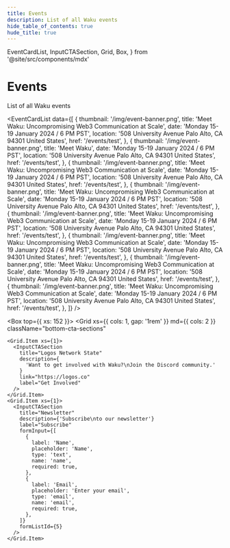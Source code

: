 ```yaml
---
title: Events
description: List of all Waku events
hide_table_of_contents: true
hude_title: true
---
```


  EventCardList,
  InputCTASection,
  Grid,
  Box,
} from '@site/src/components/mdx'

# Events

List of all Waku events

<head>
  <body className="events" />
</head>

<EventCardList
  data={[
    {
      thumbnail: '/img/event-banner.png',
      title: 'Meet Waku: Uncompromising Web3 Communication at Scale',
      date: 'Monday 15-19 January 2024 / 6 PM PST',
      location: '508 University Avenue Palo Alto, CA 94301 United States',
      href: '/events/test',
    },
    {
      thumbnail: '/img/event-banner.png',
      title: 'Meet Waku',
      date: 'Monday 15-19 January 2024 / 6 PM PST',
      location: '508 University Avenue Palo Alto, CA 94301 United States',
      href: '/events/test',
    },
    {
      thumbnail: '/img/event-banner.png',
      title: 'Meet Waku: Uncompromising Web3 Communication at Scale',
      date: 'Monday 15-19 January 2024 / 6 PM PST',
      location: '508 University Avenue Palo Alto, CA 94301 United States',
      href: '/events/test',
    },
    {
      thumbnail: '/img/event-banner.png',
      title: 'Meet Waku: Uncompromising Web3 Communication at Scale',
      date: 'Monday 15-19 January 2024 / 6 PM PST',
      location: '508 University Avenue Palo Alto, CA 94301 United States',
      href: '/events/test',
    },
    {
      thumbnail: '/img/event-banner.png',
      title: 'Meet Waku: Uncompromising Web3 Communication at Scale',
      date: 'Monday 15-19 January 2024 / 6 PM PST',
      location: '508 University Avenue Palo Alto, CA 94301 United States',
      href: '/events/test',
    },
    {
      thumbnail: '/img/event-banner.png',
      title: 'Meet Waku: Uncompromising Web3 Communication at Scale',
      date: 'Monday 15-19 January 2024 / 6 PM PST',
      location: '508 University Avenue Palo Alto, CA 94301 United States',
      href: '/events/test',
    },
    {
      thumbnail: '/img/event-banner.png',
      title: 'Meet Waku: Uncompromising Web3 Communication at Scale',
      date: 'Monday 15-19 January 2024 / 6 PM PST',
      location: '508 University Avenue Palo Alto, CA 94301 United States',
      href: '/events/test',
    },
    {
      thumbnail: '/img/event-banner.png',
      title: 'Meet Waku: Uncompromising Web3 Communication at Scale',
      date: 'Monday 15-19 January 2024 / 6 PM PST',
      location: '508 University Avenue Palo Alto, CA 94301 United States',
      href: '/events/test',
    },
  ]}
/>

<Box top={{ xs: 152 }}>
  <Grid
    xs={{ cols: 1, gap: '1rem' }}
    md={{ cols: 2 }}
    className="bottom-cta-sections"
  >
    <Grid.Item xs={1}>
      <InputCTASection
        title="Logos Network State"
        description={
          'Want to get involved with Waku?\nJoin the Discord community.'
        }
        link="https://logos.co"
        label="Get Involved"
      />
    </Grid.Item>
    <Grid.Item xs={1}>
      <InputCTASection
        title="Newsletter"
        description={'Subscribe\nto our newsletter'}
        label="Subscribe"
        formInput={[
          {
            label: 'Name',
            placeholder: 'Name',
            type: 'text',
            name: 'name',
            required: true,
          },
          {
            label: 'Email',
            placeholder: 'Enter your email',
            type: 'email',
            name: 'email',
            required: true,
          },
        ]}
        formListId={5}
      />
    </Grid.Item>
  </Grid>
</Box>
